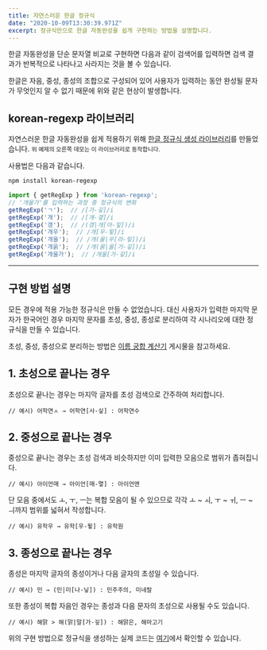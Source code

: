 ```yaml
---
title: 자연스러운 한글 정규식
date: "2020-10-09T13:30:39.971Z"
excerpt: 정규식만으로 한글 자동완성을 쉽게 구현하는 방법을 설명합니다.
---
```



한글 자동완성을 단순 문자열 비교로 구현하면 다음과 같이 검색어를 입력하면 검색 결과가 반복적으로 나타나고 사라지는 것을 볼 수 있습니다.

<HangulRegExpDemo />

한글은 자음, 중성, 종성의 조합으로 구성되어 있어 사용자가 입력하는 동안 완성될 문자가 무엇인지 알 수 없기 때문에 위와 같은 현상이 발생합니다.

## korean-regexp 라이브러리

자연스러운 한글 자동완성을 쉽게 적용하기 위해 [한글 정규식 생성 라이브러리](https://github.com/bluewings/korean-regexp)를 만들었습니다. <small>위 예제의 오른쪽 데모는 이 라이브러리로 동작합니다.</small>

사용법은 다음과 같습니다.

```sh
npm install korean-regexp
```

```javascript
import { getRegExp } from 'korean-regexp';
// '개울가'를 입력하는 과정 중 정규식의 변화
getRegExp('ㄱ');  // /[가-깋]/i
getRegExp('개');  // /[개-갷]/i
getRegExp('갱');  // /(갱|개[아-잏])/i
getRegExp('개우');  // /개[우-윟]/i
getRegExp('개울');  // /개(울|우[라-맇])/i
getRegExp('개욹');  // /개(욹|울[가-깋])/i
getRegExp('개울가');  // /개울[가-갛]/i
```

---

## 구현 방법 설명

모든 경우에 적용 가능한 정규식은 만들 수 없었습니다. 대신 사용자가 입력한 마지막 문자가 한국어인 경우 마지막 문자를 초성, 중성, 종성로 분리하여 각 시나리오에 대한 정규식을 만들 수 있습니다.

초성, 중성, 종성으로 분리하는 방법은 [이름 궁합 계산기](http://localhost:8000/name-compatibility/) 게시물을 참고하세요.

## 1. 초성으로 끝나는 경우

초성으로 끝나는 경우는 마지막 글자를 초성 검색으로 간주하여 처리합니다.

```
// 예시) 어학연ㅅ → 어학연[사-싷] : 어학연수
```

## 2. 중성으로 끝나는 경우

중성으로 끝나는 경우는 초성 검색과 비슷하지만 이미 입력한 모음으로 범위가 좁혀집니다.

```
// 예시) 아이언매 → 아이언[매-맿] : 아이언맨
```

단 모음 중에서도 ㅗ, ㅜ, ㅡ는 복합 모음이 될 수 있으므로 각각 ㅗ ~ ㅚ, ㅜ ~ ㅟ, ㅡ ~ ㅢ까지 범위를 넓혀서 작성합니다.

```
// 예시) 유학우 → 유학[우-윟] : 유학원
```

## 3. 종성으로 끝나는 경우

종성은 마지막 글자의 종성이거나 다음 글자의 초성일 수 있습니다.

```
// 예시) 민 → (민|미[나-닣]) : 민주주의, 미네랄
```

또한 종성이 복합 자음인 경우는 종성과 다음 문자의 초성으로 사용될 수도 있습니다.

```
// 예시) 해맑 > 해(맑|말[가-깋]) : 해맑은, 해마고기
```

위의 구현 방법으로 정규식을 생성하는 실제 코드는 [여기](https://github.com/bluewings/korean-regexp/blob/main/src/getRegExp.ts)에서 확인할 수 있습니다.
